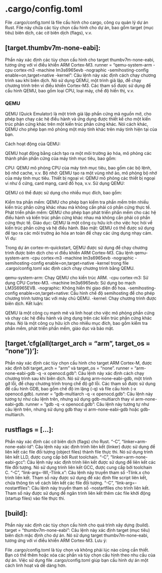 # .cargo/config.toml

File .cargo/config.toml là file cấu hình cho cargo, công cụ quản lý dự án Rust. File này chứa các tùy chọn cấu hình cho dự án, bao gồm target (mục tiêu) biên dịch, các cờ biên dịch (flags), v.v.

## [target.thumbv7m-none-eabi]:

Phần này xác định các tùy chọn cấu hình cho target thumbv7m-none-eabi, tương ứng với vi điều khiển ARM Cortex-M3.
runner = "qemu-system-arm -cpu cortex-m3 -machine lm3s6965evb -nographic -semihosting-config enable=on,target=native -kernel": Câu lệnh này xác định cách chạy chương trình sau khi biên dịch. Nó sử dụng QEMU, một trình giả lập, để chạy chương trình trên vi điều khiển Cortex-M3. Các tham số được sử dụng để cấu hình QEMU, bao gồm loại CPU, loại máy, chế độ hiển thị, v.v.

### QEMU
QEMU (Quick Emulator) là một trình giả lập phần cứng mã nguồn mở, cho phép bạn chạy các hệ điều hành và ứng dụng được thiết kế cho một kiến trúc phần cứng khác trên một kiến trúc phần cứng khác. Nói cách khác, QEMU cho phép bạn mô phỏng một máy tính khác trên máy tính hiện tại của bạn.

Cách hoạt động của QEMU:

QEMU hoạt động bằng cách tạo ra một môi trường ảo hóa, mô phỏng các thành phần phần cứng của máy tính mục tiêu, bao gồm:

CPU: QEMU mô phỏng CPU của máy tính mục tiêu, bao gồm các bộ lệnh, bộ nhớ cache, v.v.
Bộ nhớ: QEMU tạo ra một vùng nhớ ảo, mô phỏng bộ nhớ của máy tính mục tiêu.
Thiết bị ngoại vi: QEMU mô phỏng các thiết bị ngoại vi như ổ cứng, card mạng, card đồ họa, v.v.
Sử dụng QEMU:

QEMU có thể được sử dụng cho nhiều mục đích, bao gồm:

Kiểm tra phần mềm: QEMU cho phép bạn kiểm tra phần mềm trên nhiều kiến trúc phần cứng khác nhau mà không cần phải có phần cứng thực tế.
Phát triển phần mềm: QEMU cho phép bạn phát triển phần mềm cho các hệ điều hành và kiến trúc phần cứng khác nhau mà không cần phải có phần cứng thực tế.
Giáo dục: QEMU là một công cụ hữu ích cho việc học hỏi về kiến trúc phần cứng và hệ điều hành.
Bảo mật: QEMU có thể được sử dụng để tạo ra các môi trường ảo hóa an toàn để chạy các ứng dụng nhạy cảm.
Ví dụ:

Trong dự án cortex-m-quickstart, QEMU được sử dụng để chạy chương trình được biên dịch cho vi điều khiển ARM Cortex-M3. Câu lệnh qemu-system-arm -cpu cortex-m3 -machine lm3s6965evb -nographic -semihosting-config enable=on,target=native -kernel trong file .cargo/config.toml xác định cách chạy chương trình bằng QEMU.

qemu-system-arm: Chạy QEMU cho kiến trúc ARM.
-cpu cortex-m3: Sử dụng CPU Cortex-M3.
-machine lm3s6965evb: Sử dụng bo mạch LM3S6965EVB.
-nographic: Không hiển thị giao diện đồ họa.
-semihosting-config enable=on,target=native: Cấu hình chế độ semihosting để cho phép chương trình tương tác với máy chủ QEMU.
-kernel: Chạy chương trình được biên dịch.
Kết luận:

QEMU là một công cụ mạnh mẽ và linh hoạt cho việc mô phỏng phần cứng và chạy các hệ điều hành và ứng dụng trên các kiến trúc phần cứng khác nhau. Nó là một công cụ hữu ích cho nhiều mục đích, bao gồm kiểm tra phần mềm, phát triển phần mềm, giáo dục và bảo mật.

## [target.'cfg(all(target_arch = "arm", target_os = "none"))']:

Phần này xác định các tùy chọn cấu hình cho target ARM Cortex-M, được xác định bởi target_arch = "arm" và target_os = "none".
runner = "arm-none-eabi-gdb -q -x openocd.gdb": Câu lệnh này xác định cách chạy chương trình sau khi biên dịch. Nó sử dụng arm-none-eabi-gdb, một trình gỡ lỗi, để chạy chương trình trong chế độ gỡ lỗi. Các tham số được sử dụng để cấu hình GDB, bao gồm chế độ im lặng (-q) và file cấu hình (-x openocd.gdb).
runner = "gdb-multiarch -q -x openocd.gdb": Câu lệnh này tương tự như câu lệnh trên, nhưng sử dụng gdb-multiarch thay vì arm-none-eabi-gdb.
runner = "gdb -q -x openocd.gdb": Câu lệnh này tương tự như câu lệnh trên, nhưng sử dụng gdb thay vì arm-none-eabi-gdb hoặc gdb-multiarch.

## rustflags = [...]:

Phần này xác định các cờ biên dịch (flags) cho Rust.
"-C", "linker=arm-none-eabi-ld": Câu lệnh này xác định trình liên kết (linker) được sử dụng để liên kết các file đối tượng (object files) thành file thực thi. Nó sử dụng trình liên kết LLD, được cung cấp bởi Rust toolchain.
"-C", "linker=arm-none-eabi-gcc": Câu lệnh này xác định trình liên kết được sử dụng để liên kết các file đối tượng. Nó sử dụng trình liên kết GCC, được cung cấp bởi toolchain C.
"-C", "link-arg=-Wl,-Tlink.x": Câu lệnh này truyền tham số -Tlink.x cho trình liên kết. Tham số này được sử dụng để xác định file script liên kết, chứa thông tin về cách liên kết các file đối tượng.
"-C", "link-arg=-nostartfiles": Câu lệnh này truyền tham số -nostartfiles cho trình liên kết. Tham số này được sử dụng để ngăn trình liên kết thêm các file khởi động (startup files) vào file thực thi.

## [build]:

Phần này xác định các tùy chọn cấu hình cho quá trình xây dựng (build).
target = "thumbv7m-none-eabi": Câu lệnh này xác định target (mục tiêu) biên dịch mặc định cho dự án. Nó sử dụng target thumbv7m-none-eabi, tương ứng với vi điều khiển ARM Cortex-M3.
Lưu ý:

File .cargo/config.toml là tùy chọn và không phải lúc nào cũng cần thiết.
Bạn có thể thêm hoặc xóa các phần và tùy chọn cấu hình theo nhu cầu của dự án.
Việc sử dụng file .cargo/config.toml giúp bạn cấu hình dự án một cách linh hoạt và dễ dàng hơn.